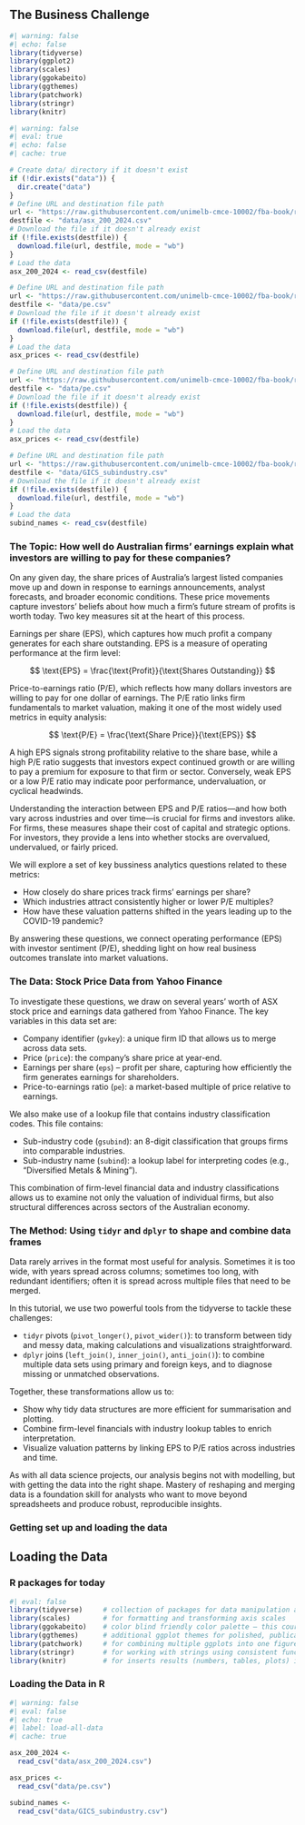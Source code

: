 ## The Business Challenge

```r
#| warning: false
#| echo: false
library(tidyverse)
library(ggplot2)
library(scales) 
library(ggokabeito)
library(ggthemes) 
library(patchwork) 
library(stringr)
library(knitr)
```

```r
#| warning: false
#| eval: true
#| echo: false
#| cache: true

# Create data/ directory if it doesn't exist
if (!dir.exists("data")) {
  dir.create("data")
}
# Define URL and destination file path
url <- "https://raw.githubusercontent.com/unimelb-cmce-10002/fba-book/refs/heads/main/data/asx_200_2024.csv"
destfile <- "data/asx_200_2024.csv"
# Download the file if it doesn't already exist
if (!file.exists(destfile)) {
  download.file(url, destfile, mode = "wb")
}
# Load the data
asx_200_2024 <- read_csv(destfile)

# Define URL and destination file path
url <- "https://raw.githubusercontent.com/unimelb-cmce-10002/fba-book/refs/heads/main/data/pe.csv"
destfile <- "data/pe.csv"
# Download the file if it doesn't already exist
if (!file.exists(destfile)) {
  download.file(url, destfile, mode = "wb")
}
# Load the data
asx_prices <- read_csv(destfile)

# Define URL and destination file path
url <- "https://raw.githubusercontent.com/unimelb-cmce-10002/fba-book/refs/heads/main/data/pe.csv"
destfile <- "data/pe.csv"
# Download the file if it doesn't already exist
if (!file.exists(destfile)) {
  download.file(url, destfile, mode = "wb")
}
# Load the data
asx_prices <- read_csv(destfile)

# Define URL and destination file path
url <- "https://raw.githubusercontent.com/unimelb-cmce-10002/fba-book/refs/heads/main/data/GICS_subindustry.csv"
destfile <- "data/GICS_subindustry.csv"
# Download the file if it doesn't already exist
if (!file.exists(destfile)) {
  download.file(url, destfile, mode = "wb")
}
# Load the data
subind_names <- read_csv(destfile)

```

### The Topic: How well do Australian firms' earnings explain what investors are willing to pay for these companies? {.unnumbered}

On any given day, the share prices of Australia’s largest listed companies move up and down in response to earnings announcements, analyst forecasts, and broader economic conditions. These price movements capture investors’ beliefs about how much a firm’s future stream of profits is worth today. Two key measures sit at the heart of this process.

Earnings per share (EPS), which captures how much profit a company generates for each share outstanding. EPS is a measure of operating performance at the firm level:

$$
\text{EPS} = \frac{\text{Profit}}{\text{Shares Outstanding}}
$$

Price-to-earnings ratio (P/E), which reflects how many dollars investors are willing to pay for one dollar of earnings. The P/E ratio links firm fundamentals to market valuation, making it one of the most widely used metrics in equity analysis:

$$
\text{P/E} = \frac{\text{Share Price}}{\text{EPS}}
$$

A high EPS signals strong profitability relative to the share base, while a high P/E ratio suggests that investors expect continued growth or are willing to pay a premium for exposure to that firm or sector. Conversely, weak EPS or a low P/E ratio may indicate poor performance, undervaluation, or cyclical headwinds.

Understanding the interaction between EPS and P/E ratios—and how both vary across industries and over time—is crucial for firms and investors alike. For firms, these measures shape their cost of capital and strategic options. For investors, they provide a lens into whether stocks are overvalued, undervalued, or fairly priced.

We will explore a set of key bussiness analytics questions related to these metrics:

- How closely do share prices track firms’ earnings per share?
- Which industries attract consistently higher or lower P/E multiples?
- How have these valuation patterns shifted in the years leading up to the COVID-19 pandemic?

By answering these questions, we connect operating performance (EPS) with investor sentiment (P/E), shedding light on how real business outcomes translate into market valuations.

### The Data: Stock Price Data from Yahoo Finance

To investigate these questions, we draw on several years' worth of ASX stock price and earnings data gathered from Yahoo Finance. The key variables in this data set are:

- Company identifier (`gvkey`): a unique firm ID that allows us to merge across data sets.
- Price (`price`): the company’s share price at year-end.
- Earnings per share (`eps`) – profit per share, capturing how efficiently the firm generates earnings for shareholders.
- Price-to-earnings ratio (`pe`): a market-based multiple of price relative to earnings.

We also make use of a lookup file that contains industry classification codes. This file contains:

- Sub-industry code (`gsubind`): an 8-digit classification that groups firms into comparable industries.
- Sub-industry name (`subind`): a lookup label for interpreting codes (e.g., “Diversified Metals & Mining”).

This combination of firm-level financial data and industry classifications allows us to examine not only the valuation of individual firms, but also structural differences across sectors of the Australian economy.

### The Method: Using `tidyr` and `dplyr` to shape and combine data frames 

Data rarely arrives in the format most useful for analysis. Sometimes it is too wide, with years spread across columns; sometimes too long, with redundant identifiers; often it is spread across multiple files that need to be merged.

In this tutorial, we use two powerful tools from the tidyverse to tackle these challenges:

- `tidyr` pivots (`pivot_longer()`, `pivot_wider()`): to transform between tidy and messy data, making calculations and visualizations straightforward.
- `dplyr` joins (`left_join()`, `inner_join()`, `anti_join()`): to combine multiple data sets using primary and foreign keys, and to diagnose missing or unmatched observations.

Together, these transformations allow us to:

- Show why tidy data structures are more efficient for summarisation and plotting.
- Combine firm-level financials with industry lookup tables to enrich interpretation.
- Visualize valuation patterns by linking EPS to P/E ratios across industries and time.

As with all data science projects, our analysis begins not with modelling, but with getting the data into the right shape. Mastery of reshaping and merging data is a foundation skill for analysts who want to move beyond spreadsheets and produce robust, reproducible insights.

### Getting set up and loading the data

## Loading the Data

### R packages for today {.unnumbered}

```r
#| eval: false
library(tidyverse)     # collection of packages for data manipulation and visualization
library(scales)        # for formatting and transforming axis scales
library(ggokabeito)    # color blind friendly color palette — this course's default
library(ggthemes)      # additional ggplot themes for polished, publication-ready plots
library(patchwork)     # for combining multiple ggplots into one figure
library(stringr)       # for working with strings using consistent functions
library(knitr)         # for inserts results (numbers, tables, plots) into the final output.
```

### Loading the Data in R {.unnumbered}

```r
#| warning: false
#| eval: false
#| echo: true
#| label: load-all-data
#| cache: true

asx_200_2024 <-
  read_csv("data/asx_200_2024.csv")

asx_prices <-
  read_csv("data/pe.csv")

subind_names <-
  read_csv("data/GICS_subindustry.csv")
```
